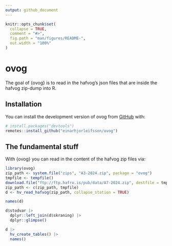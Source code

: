 ```yaml
---
output: github_document
---
```


<!-- README.md is generated from README.Rmd. Please edit that file -->

```r
knitr::opts_chunk$set(
  collapse = TRUE,
  comment = "#>",
  fig.path = "man/figures/README-",
  out.width = "100%"
)
```

# ovog

<!-- badges: start -->
<!-- badges: end -->

The goal of {ovog} is to read in the hafvog's json files that are inside the hafvog zip-dump into R.

## Installation

You can install the development version of ovog from [GitHub](https://github.com/) with:

```r
# install.packages("devtools")
remotes::install_github("einarhjorleifsson/ovog")
```

## The fundamental stuff

With {ovog} you can read in the content of the hafvog zip files via:

```r
library(ovog)
zip_path <- system.file("zips", "A3-2024.zip", package = "ovog")
tmpfile <- tempfile()
download.file("ftp://ftp.hafro.is/pub/data/A7-2024.zip", destfile = tmpfile)
zip_path <- c(zip_path, tmpfile)
d <- hv_read_hafvog(zip_path, collapse_station = TRUE)

names(d)

d$stodvar |> 
  dplyr::left_join(d$skraning) |> 
  dplyr::glimpse()

d |> 
  hv_create_tables() |> 
  names()
```
